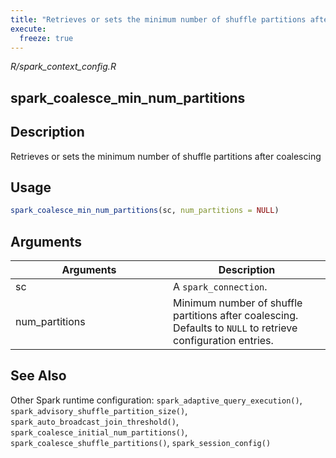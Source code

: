 ```yaml
---
title: "Retrieves or sets the minimum number of shuffle partitions after coalescing"
execute:
  freeze: true
---
```


*R/spark_context_config.R*

## spark_coalesce_min_num_partitions

## Description
Retrieves or sets the minimum number of shuffle partitions after coalescing 


## Usage
```r
spark_coalesce_min_num_partitions(sc, num_partitions = NULL) 
```

## Arguments
|Arguments|Description|
|---|---|
| sc | A `spark_connection`. |
| num_partitions | Minimum number of shuffle partitions after coalescing. Defaults to `NULL` to retrieve configuration entries. |






## See Also
Other Spark runtime configuration:  `spark_adaptive_query_execution()`, `spark_advisory_shuffle_partition_size()`, `spark_auto_broadcast_join_threshold()`, `spark_coalesce_initial_num_partitions()`, `spark_coalesce_shuffle_partitions()`, `spark_session_config()`

